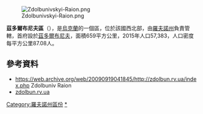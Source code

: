 [[Image:Zdolbunivskyi-Raion.png|right]]

'''茲多爾布尼夫區'''（{{lang-uk|Здолбунівський район}}），是[[烏克蘭|烏克蘭]]的一個區，位於該國西北部，由[[羅夫諾州|羅夫諾州]]負責管轄，首府設於[[茲多爾布尼夫|茲多爾布尼夫]]，面積659平方公里，2015年人口57,383，人口密度每平方公里87.08人。

==參考資料==
* https://web.archive.org/web/20090919041845/http://zdolbun.rv.ua/index.php Zdolbuniv Raion
* [https://web.archive.org/web/20090919041845/http://zdolbun.rv.ua/index.php zdolbun.rv.ua] {{uk icon}}

{{DEFAULTSORT:Здолбунівський район}}
[[Category:羅夫諾州區份|Category:羅夫諾州區份]]
[[Category:茲多爾布尼夫區|*]]

{{Rivne-geo-stub}}